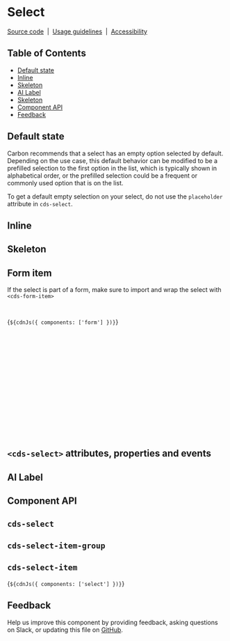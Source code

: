 
<Meta of={SelectStories} />

# Select

[Source code](https://github.com/carbon-design-system/carbon/tree/main/packages/web-components/src/components/select)
&nbsp;|&nbsp;
[Usage guidelines](https://www.carbondesignsystem.com/components/select/usage)
&nbsp;|&nbsp;
[Accessibility](https://www.carbondesignsystem.com/components/select/accessibility)

## Table of Contents

- [Default state](#default-state)
- [Inline](#inline)
- [Skeleton](#skeleton)
- [AI Label](#ai-label)
- [Skeleton](#skeleton)
- [Component API](#component-api)
- [Feedback](#feedback)

## Default state

Carbon recommends that a select has an empty option selected by default.
Depending on the use case, this default behavior can be modified to be a
prefilled selection to the first option in the list, which is typically shown in
alphabetical order, or the prefilled selection could be a frequent or commonly
used option that is on the list.

To get a default empty selection on your select, do not use the `placeholder`
attribute in `cds-select`.

<Canvas of={SelectStories.Default} />

## Inline

<Canvas of={SelectStories.Inline} />

## Skeleton

## Form item

If the select is part of a form, make sure to import and wrap the select with
`<cds-form-item>`

```javascript
import '@carbon/web-components/es/components/form/index.js';
```

<Markdown>{`${cdnJs({ components: ['form'] })}`}</Markdown>

```html
<cds-form-item>
  <cds-select
    helper-text="Optional helper text"
    label-text="Select"
    placeholder="Optional placeholder text">
    <cds-select-item-group label="Category 1">
      <cds-select-item value="all">Option 1</cds-select-item>
      <cds-select-item value="cloudFoundry">Option 2</cds-select-item>
    </cds-select-item-group>
    <cds-select-item-group label="Category 2">
      <cds-select-item value="staging">Option 3</cds-select-item>
      <cds-select-item value="dea">Option 4</cds-select-item>
      <cds-select-item value="router">Option 5</cds-select-item>
    </cds-select-item-group>
  </cds-select>
</cds-form-item>
```

## `<cds-select>` attributes, properties and events

<Canvas of={SelectStories.Skeleton} />

## AI Label

<Canvas of={SelectStories.WithAILabel} />

## Component API

## `cds-select`

<ArgTypes of="cds-select" />

## `cds-select-item-group`

<ArgTypes of="cds-select-item-group" />

## `cds-select-item`

<ArgTypes of="cds-select-item" />

<Markdown>{`${cdnJs({ components: ['select'] })}`}</Markdown>

## Feedback

Help us improve this component by providing feedback, asking questions on Slack,
or updating this file on
[GitHub](https://github.com/carbon-design-system/carbon/edit/main/packages/web-components/src/components/select/select.mdx).

